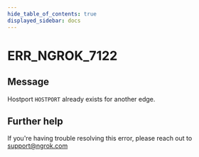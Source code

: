 ```yaml
---
hide_table_of_contents: true
displayed_sidebar: docs
---
```



# ERR_NGROK_7122

## Message

Hostport `HOSTPORT` already exists for another edge.

<ErrorDetails error="err_ngrok_7122" />

## Further help

If you're having trouble resolving this error, please reach out to [support@ngrok.com](mailto:support@ngrok.com?subject=Help%20with%20ERR_NGROK_7122)
